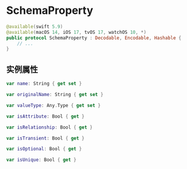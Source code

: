 # SchemaProperty

<OriginalSource
  title="SchemaProperty"
  url="https://developer.apple.com/documentation/swiftdata/schemaproperty"
  summary="用于描述属性的接口"
/>

```swift
@available(swift 5.9)
@available(macOS 14, iOS 17, tvOS 17, watchOS 10, *)
public protocol SchemaProperty : Decodable, Encodable, Hashable {
    // ...
}
```

## 实例属性

```swift
var name: String { get set }

var originalName: String { get set }

var valueType: Any.Type { get set }

var isAttribute: Bool { get }

var isRelationship: Bool { get }

var isTransient: Bool { get }

var isOptional: Bool { get }

var isUnique: Bool { get }
```
